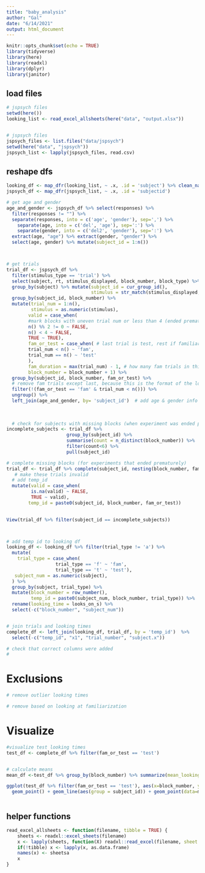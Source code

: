 ```yaml
---
title: "baby_analysis"
author: "Gal"
date: "6/14/2021"
output: html_document
---
```


```r
knitr::opts_chunk$set(echo = TRUE)
library(tidyverse)
library(here)
library(readxl)
library(dplyr)
library(janitor)
```

## load files

```r

# jspsych files
setwd(here())
looking_list <- read_excel_allsheets(here("data", "output.xlsx"))


# jspsych files
jspsych_files <- list.files("data/jspsych")
setwd(here("data", "jspsych"))
jspsych_list <- lapply(jspsych_files, read.csv)
```

## reshape dfs

```r
looking_df <- map_dfr(looking_list, ~ .x, .id = 'subject') %>% clean_names()
jspsych_df <- map_dfr(jspsych_list, ~ .x, .id = 'subjectid') 

# get age and gender
age_and_gender <- jspsych_df %>% select(responses) %>%
  filter(responses != "") %>%
  separate(responses, into = c('age', 'gender'), sep=',') %>% 
    separate(age, into = c('del', 'age'), sep=':') %>% 
    separate(gender, into = c('del2', 'gender'), sep=':') %>%
  extract(age, "age") %>% extract(gender, "gender") %>%
  select(age, gender) %>% mutate(subject_id = 1:n())



# get trials
trial_df <- jspsych_df %>%
  filter(stimulus_type == 'trial') %>% 
  select(subject, rt, stimulus_displayed, block_number, block_type) %>%
  group_by(subject) %>% mutate(subject_id = cur_group_id(),
                               stimulus = str_match(stimulus_displayed, "simple_\\s*(.*?)\\s*_A.gif")[,2]) %>%
  group_by(subject_id, block_number) %>% 
  mutate(trial_num = 1:n(),
         stimulus = as.numeric(stimulus),
        valid = case_when(    
        #mark blocks with uneven trial num or less than 4 (ended prematurely)  
        n() %% 2 != 0 ~ FALSE, 
        n() < 4 ~ FALSE,
        TRUE ~ TRUE),
        fam_or_test = case_when( # last trial is test, rest if familiarization
        trial_num < n() ~ 'fam',
        trial_num == n() ~ 'test'
        ),
        fam_duration = max(trial_num) - 1, # how many fam trials in this block
        block_number = block_number + 1) %>%
  group_by(subject_id, block_number, fam_or_test) %>%
  # remove fam trials except last, because this is the format of the looking data (one row for all fam trials)
  filter(!(fam_or_test == 'fam' & trial_num < n())) %>%
  ungroup() %>%
  left_join(age_and_gender, by= 'subject_id')  # add age & gender info
  
  
  
  # check for subjects with missing blocks (when experiment was ended prematurely)
incomplete_subjects <- trial_df %>% 
                      group_by(subject_id) %>% 
                      summarise(count = n_distinct(block_number)) %>% 
                      filter(count<6) %>% 
                      pull(subject_id)

# complete missing blocks (for experiments that ended prematurely)
trial_df <- trial_df %>% complete(subject_id, nesting(block_number, fam_or_test)) %>%
   # make these trials invalid
  # add temp_id
  mutate(valid = case_when(
         is.na(valid) ~ FALSE,
         TRUE ~ valid),
        temp_id = paste0(subject_id, block_number, fam_or_test)) 
  

View(trial_df %>% filter(subject_id == incomplete_subjects))



# add temp id to looking df
looking_df <- looking_df %>% filter(trial_type != 'a') %>% 
  mutate(
    trial_type = case_when(
                  trial_type == 'f' ~ 'fam',
                  trial_type == 't' ~ 'test'),
   subject_num = as.numeric(subject),
  ) %>%
  group_by(subject, trial_type) %>%
  mutate(block_number = row_number(),
         temp_id = paste0(subject_num, block_number, trial_type)) %>%
  rename(looking_time = looks_on_s) %>%
  select(-c("block_number", "subject_num"))


# join trials and looking times
complete_df <- left_join(looking_df, trial_df, by = 'temp_id')  %>%
  select(-c("temp_id", "x1", "trial_number", "subject.x"))

# check that correct columns were added
# 

```

# Exclusions

```r

# remove outlier looking times

# remove based on looking at familiarization 


```

# Visualize
```r

#visualize test looking times
test_df <- complete_df %>% filter(fam_or_test == 'test') 


# calculate means
mean_df <-test_df %>% group_by(block_number) %>% summarize(mean_looking = mean(looking_time))

ggplot(test_df %>% filter(fam_or_test == 'test'), aes(x=block_number, y = looking_time)) + 
  geom_point() + geom_line(aes(group = subject_id)) + geom_point(data=mean_df, aes(x = block_number, y=mean_looking), fill = 'red', shape = 24, size =3)



```

## helper functions
```r
read_excel_allsheets <- function(filename, tibble = TRUE) {
    sheets <- readxl::excel_sheets(filename)
    x <- lapply(sheets, function(X) readxl::read_excel(filename, sheet = X))
    if(!tibble) x <- lapply(x, as.data.frame)
    names(x) <- sheetsa
    x
}


```